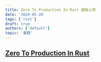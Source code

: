 ```yaml
---
title: Zero To Production In Rust 讀後心得
date: '2024-05-20'
tags: ['rust']
draft: true
authors: ['default']
topic: '書籍'
---
```


## [Zero To Production In Rust](https://www.zero2prod.com/index.html?country=Taiwan&discount_code=SEA60)
